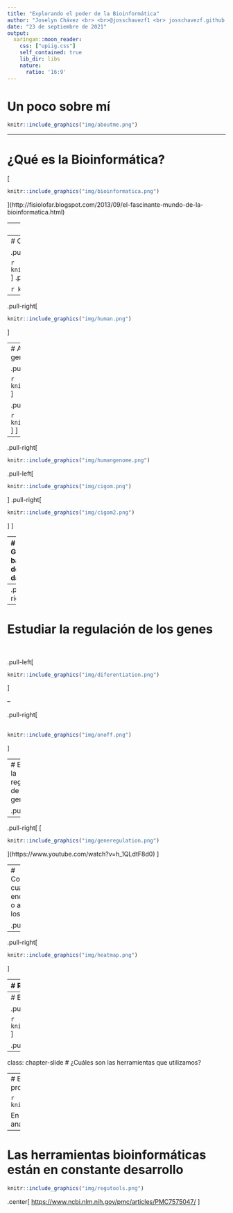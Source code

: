 ```yaml
---
title: "Explorando el poder de la Bioinformática"
author: "Joselyn Chávez <br> <br>@josschavezf1 <br> josschavezf.github.io"
date: "23 de septiembre de 2021"
output:
  xaringan::moon_reader:
    css: ["upiig.css"]
    self_contained: true
    lib_dir: libs
    nature:
      ratio: '16:9'
---
```


# Un poco sobre mí

```r
knitr::include_graphics("img/aboutme.png")
```

---

# ¿Qué es la Bioinformática?

[
```r
knitr::include_graphics("img/bioinformatica.png")
```
](http://fisiolofar.blogspot.com/2013/09/el-fascinante-mundo-de-la-bioinformatica.html)

---
class: chapter-slide

# ¿Para qué nos sirve la Bioinformática?

---
# Conocer las secuencias de los genes
<br>

.pull-left[
.pull-left[
```r
knitr::include_graphics("img/samples.png")
```

```r
knitr::include_graphics("img/sequencemachine.png")
```
]
.pull-right[
```r
knitr::include_graphics("img/microscope.png")
```

```r
knitr::include_graphics("img/dna.png")
```
]
]

--

.pull-right[<br>
```r
knitr::include_graphics("img/human.png")
```
]

---
# Armar el rompecabezas de nuevos genomas
<br>

.pull-left[
.pull-left[<br>
```r
knitr::include_graphics("img/sequencemachine.png")
```

```r
knitr::include_graphics("img/book.jpg")
```
]

.pull-right[
```r
knitr::include_graphics("img/dna.png")
```

```r
knitr::include_graphics("img/book2.png")
```
]
]

--

.pull-right[
```r
knitr::include_graphics("img/humangenome.png")
```

.pull-left[
```r
knitr::include_graphics("img/cigom.png")
```
]
.pull-right[
```r
knitr::include_graphics("img/cigom2.png")
```
]
]

---
# Generar bases de datos
<br>

.pull-left[
```r
knitr::include_graphics("img/library.jpg")
```
]

--
.pull-right[
```r
knitr::include_graphics("img/ncbi.png")
```
]

---
# Estudiar la regulación de los genes
<br>

.pull-left[
```r
knitr::include_graphics("img/diferentiation.png")
```
]

--

.pull-right[<br><br>
```r
knitr::include_graphics("img/onoff.png")
```
]

---
# Estudiar la regulación de los genes
<br>

.pull-left[
```r
knitr::include_graphics("img/orquesta.jpg")
```
]

--

.pull-right[
[
```r
knitr::include_graphics("img/generegulation.png")
```
](https://www.youtube.com/watch?v=h_1QLdtF8d0)
]

---
# Conocer cuánto se encienden o apagan los genes 

.pull-left[
```r
knitr::include_graphics("img/led.png")
```
]

--

.pull-right[
```r
knitr::include_graphics("img/heatmap.png")
```
]

---
# Reconstruir la evolución de las especies

.pull-left[
```r
knitr::include_graphics("img/tree.jpg")
```
]

.pull-right[<br><br><br<br><br><br>
```r
knitr::include_graphics("img/alignment.png")
```
]

---
# Estudiar la estructura de las proteínas

.pull-left[
```r
knitr::include_graphics("img/proteinstructure.png")
```

```r
knitr::include_graphics("img/proteininteraction.jpg")
```
]

.pull-right[
```r
knitr::include_graphics("img/proteindna.png")
```
]

---
class: chapter-slide
# ¿Cuáles son las herramientas que utilizamos? 

---
# Existe una gran diversidad de lenguajes de programación

```r
knitr::include_graphics("img/languages.png")
```

En R existen > 2000 programas enfocados a análisis biológicos.

---
# Las herramientas bioinformáticas están en constante desarrollo

```r
knitr::include_graphics("img/regutools.png")
```
.center[ <https://www.ncbi.nlm.nih.gov/pmc/articles/PMC7575047/> ]



